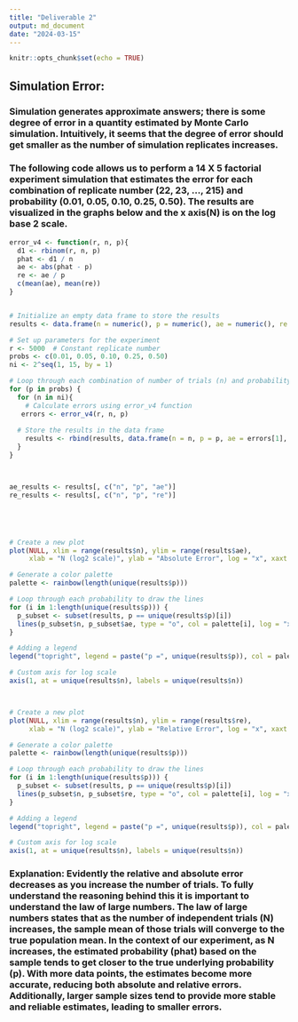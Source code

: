 ```yaml
---
title: "Deliverable 2"
output: md_document
date: "2024-03-15"
---
```


```r
knitr::opts_chunk$set(echo = TRUE)
```

## Simulation Error:
### Simulation generates approximate answers; there is some degree of error in a quantity estimated by Monte Carlo simulation. Intuitively, it seems that the degree of error should get smaller as the number of simulation replicates increases. 

### The following code allows us to perform a 14 X 5 factorial experiment simulation that estimates the error for each combination of replicate number (22, 23, …, 215) and probability (0.01, 0.05, 0.10, 0.25, 0.50). The results are visualized in the graphs below and the x axis(N) is on the log base 2 scale. 


```r


error_v4 <- function(r, n, p){
  d1 <- rbinom(r, n, p)
  phat <- d1 / n
  ae <- abs(phat - p)
  re <- ae / p
  c(mean(ae), mean(re))
}


# Initialize an empty data frame to store the results
results <- data.frame(n = numeric(), p = numeric(), ae = numeric(), re = numeric())

# Set up parameters for the experiment
r <- 5000  # Constant replicate number
probs <- c(0.01, 0.05, 0.10, 0.25, 0.50)
ni <- 2^seq(1, 15, by = 1)

# Loop through each combination of number of trials (n) and probability
for (p in probs) {
  for (n in ni){
    # Calculate errors using error_v4 function
   errors <- error_v4(r, n, p)
  
  # Store the results in the data frame
    results <- rbind(results, data.frame(n = n, p = p, ae = errors[1], re = errors[2]))
  }
}



ae_results <- results[, c("n", "p", "ae")]
re_results <- results[, c("n", "p", "re")]





# Create a new plot
plot(NULL, xlim = range(results$n), ylim = range(results$ae),
     xlab = "N (log2 scale)", ylab = "Absolute Error", log = "x", xaxt = "n")

# Generate a color palette
palette <- rainbow(length(unique(results$p)))

# Loop through each probability to draw the lines
for (i in 1:length(unique(results$p))) {
  p_subset <- subset(results, p == unique(results$p)[i])
  lines(p_subset$n, p_subset$ae, type = "o", col = palette[i], log = "x")
}

# Adding a legend
legend("topright", legend = paste("p =", unique(results$p)), col = palette, lty = 1, pch = 1)

# Custom axis for log scale
axis(1, at = unique(results$n), labels = unique(results$n))



# Create a new plot
plot(NULL, xlim = range(results$n), ylim = range(results$re),
     xlab = "N (log2 scale)", ylab = "Relative Error", log = "x", xaxt = "n")

# Generate a color palette
palette <- rainbow(length(unique(results$p)))

# Loop through each probability to draw the lines
for (i in 1:length(unique(results$p))) {
  p_subset <- subset(results, p == unique(results$p)[i])
  lines(p_subset$n, p_subset$re, type = "o", col = palette[i], log = "x")
}

# Adding a legend
legend("topright", legend = paste("p =", unique(results$p)), col = palette, lty = 1, pch = 1)

# Custom axis for log scale
axis(1, at = unique(results$n), labels = unique(results$n))
```

### Explanation: Evidently the relative and absolute error decreases as you increase the number of trials. To fully understand the reasoning behind this it is important to understand the law of large numbers. The law of large numbers states that as the number of independent trials (N) increases, the sample mean of those trials will converge to the true population mean. In the context of our experiment, as N increases, the estimated probability (phat) based on the sample tends to get closer to the true underlying probability (p). With more data points, the estimates become more accurate, reducing both absolute and relative errors. Additionally, larger sample sizes tend to provide more stable and reliable estimates, leading to smaller errors. 










